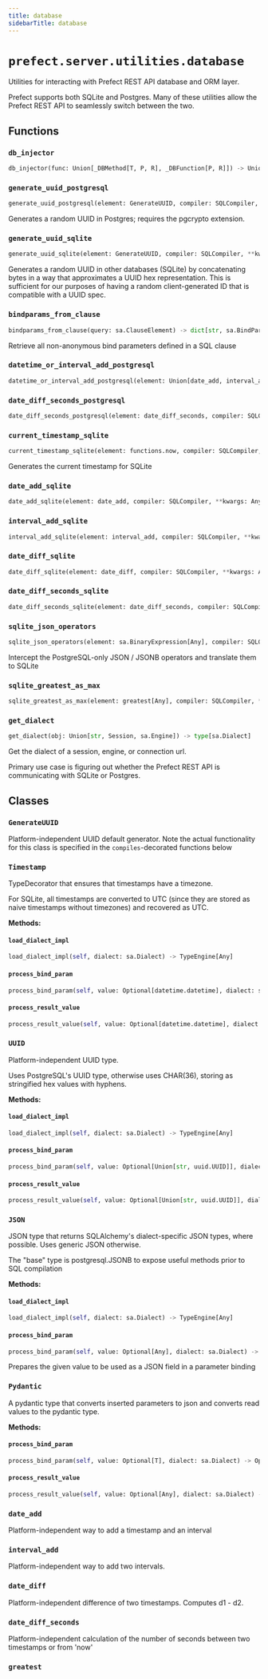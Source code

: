 ```yaml
---
title: database
sidebarTitle: database
---
```


# `prefect.server.utilities.database`



Utilities for interacting with Prefect REST API database and ORM layer.

Prefect supports both SQLite and Postgres. Many of these utilities
allow the Prefect REST API to seamlessly switch between the two.


## Functions

### `db_injector`

```python
db_injector(func: Union[_DBMethod[T, P, R], _DBFunction[P, R]]) -> Union[_Method[T, P, R], _Function[P, R]]
```

### `generate_uuid_postgresql`

```python
generate_uuid_postgresql(element: GenerateUUID, compiler: SQLCompiler, **kwargs: Any) -> str
```


Generates a random UUID in Postgres; requires the pgcrypto extension.


### `generate_uuid_sqlite`

```python
generate_uuid_sqlite(element: GenerateUUID, compiler: SQLCompiler, **kwargs: Any) -> str
```


Generates a random UUID in other databases (SQLite) by concatenating
bytes in a way that approximates a UUID hex representation. This is
sufficient for our purposes of having a random client-generated ID
that is compatible with a UUID spec.


### `bindparams_from_clause`

```python
bindparams_from_clause(query: sa.ClauseElement) -> dict[str, sa.BindParameter[Any]]
```


Retrieve all non-anonymous bind parameters defined in a SQL clause


### `datetime_or_interval_add_postgresql`

```python
datetime_or_interval_add_postgresql(element: Union[date_add, interval_add, date_diff], compiler: SQLCompiler, **kwargs: Any) -> str
```

### `date_diff_seconds_postgresql`

```python
date_diff_seconds_postgresql(element: date_diff_seconds, compiler: SQLCompiler, **kwargs: Any) -> str
```

### `current_timestamp_sqlite`

```python
current_timestamp_sqlite(element: functions.now, compiler: SQLCompiler, **kwargs: Any) -> str
```


Generates the current timestamp for SQLite


### `date_add_sqlite`

```python
date_add_sqlite(element: date_add, compiler: SQLCompiler, **kwargs: Any) -> str
```

### `interval_add_sqlite`

```python
interval_add_sqlite(element: interval_add, compiler: SQLCompiler, **kwargs: Any) -> str
```

### `date_diff_sqlite`

```python
date_diff_sqlite(element: date_diff, compiler: SQLCompiler, **kwargs: Any) -> str
```

### `date_diff_seconds_sqlite`

```python
date_diff_seconds_sqlite(element: date_diff_seconds, compiler: SQLCompiler, **kwargs: Any) -> str
```

### `sqlite_json_operators`

```python
sqlite_json_operators(element: sa.BinaryExpression[Any], compiler: SQLCompiler, override_operator: Optional[OperatorType] = None, **kwargs: Any) -> str
```


Intercept the PostgreSQL-only JSON / JSONB operators and translate them to SQLite


### `sqlite_greatest_as_max`

```python
sqlite_greatest_as_max(element: greatest[Any], compiler: SQLCompiler, **kwargs: Any) -> str
```

### `get_dialect`

```python
get_dialect(obj: Union[str, Session, sa.Engine]) -> type[sa.Dialect]
```


Get the dialect of a session, engine, or connection url.

Primary use case is figuring out whether the Prefect REST API is communicating with
SQLite or Postgres.


## Classes

### `GenerateUUID`


Platform-independent UUID default generator.
Note the actual functionality for this class is specified in the
`compiles`-decorated functions below


### `Timestamp`


TypeDecorator that ensures that timestamps have a timezone.

For SQLite, all timestamps are converted to UTC (since they are stored
as naive timestamps without timezones) and recovered as UTC.


**Methods:**

#### `load_dialect_impl`

```python
load_dialect_impl(self, dialect: sa.Dialect) -> TypeEngine[Any]
```

#### `process_bind_param`

```python
process_bind_param(self, value: Optional[datetime.datetime], dialect: sa.Dialect) -> Optional[datetime.datetime]
```

#### `process_result_value`

```python
process_result_value(self, value: Optional[datetime.datetime], dialect: sa.Dialect) -> Optional[datetime.datetime]
```

### `UUID`


Platform-independent UUID type.

Uses PostgreSQL's UUID type, otherwise uses
CHAR(36), storing as stringified hex values with
hyphens.


**Methods:**

#### `load_dialect_impl`

```python
load_dialect_impl(self, dialect: sa.Dialect) -> TypeEngine[Any]
```

#### `process_bind_param`

```python
process_bind_param(self, value: Optional[Union[str, uuid.UUID]], dialect: sa.Dialect) -> Optional[str]
```

#### `process_result_value`

```python
process_result_value(self, value: Optional[Union[str, uuid.UUID]], dialect: sa.Dialect) -> Optional[uuid.UUID]
```

### `JSON`


JSON type that returns SQLAlchemy's dialect-specific JSON types, where
possible. Uses generic JSON otherwise.

The "base" type is postgresql.JSONB to expose useful methods prior
to SQL compilation


**Methods:**

#### `load_dialect_impl`

```python
load_dialect_impl(self, dialect: sa.Dialect) -> TypeEngine[Any]
```

#### `process_bind_param`

```python
process_bind_param(self, value: Optional[Any], dialect: sa.Dialect) -> Optional[Any]
```

Prepares the given value to be used as a JSON field in a parameter binding


### `Pydantic`


A pydantic type that converts inserted parameters to
json and converts read values to the pydantic type.


**Methods:**

#### `process_bind_param`

```python
process_bind_param(self, value: Optional[T], dialect: sa.Dialect) -> Optional[str]
```

#### `process_result_value`

```python
process_result_value(self, value: Optional[Any], dialect: sa.Dialect) -> Optional[T]
```

### `date_add`


Platform-independent way to add a timestamp and an interval


### `interval_add`


Platform-independent way to add two intervals.


### `date_diff`


Platform-independent difference of two timestamps. Computes d1 - d2.


### `date_diff_seconds`


Platform-independent calculation of the number of seconds between two timestamps or from 'now'


### `greatest`
